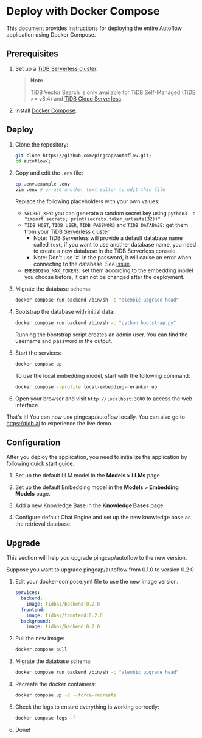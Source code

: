 # Deploy with Docker Compose


This document provides instructions for deploying the entire Autoflow application using Docker Compose.

## Prerequisites

1. Set up a [TiDB Serverless cluster](https://docs.pingcap.com/tidbcloud/tidb-cloud-quickstart).

    > **Note**
    >
    > TiDB Vector Search is only available for TiDB Self-Managed (TiDB >= v8.4) and [TiDB Cloud Serverless](https://ai.pingcap.com/).

2. Install [Docker Compose](https://docs.docker.com/compose/install/).

## Deploy

1. Clone the repository:

    ```bash
    git clone https://github.com/pingcap/autoflow.git;
    cd autoflow/;
    ```

2. Copy and edit the `.env` file:

    ```bash
    cp .env.example .env
    vim .env # or use another text editor to edit this file
    ```

    Replace the following placeholders with your own values:
    - `SECRET_KEY`: you can generate a random secret key using `python3 -c "import secrets; print(secrets.token_urlsafe(32))"`
    - `TIDB_HOST`, `TIDB_USER`, `TIDB_PASSWORD` and `TIDB_DATABASE`: get them from your [TiDB Serverless cluster](https://tidbcloud.com/)
      - Note: TiDB Serverless will provide a default database name called `test`, if you want to use another database name, you need to create a new database in the TiDB Serverless console.
      - Note: Don't use '#' in the password, it will cause an error when connecting to the database. See [issue](https://github.com/pydantic/pydantic/issues/8061).
    - `EMBEDDING_MAX_TOKENS`: set them according to the embedding model you choose before, it can not be changed after the deployment.

3. Migrate the database schema:

    ```bash
    docker compose run backend /bin/sh -c "alembic upgrade head"
    ```

4. Bootstrap the database with initial data:

    ```bash
    docker compose run backend /bin/sh -c "python bootstrap.py"
    ```

    Running the bootstrap script creates an admin user. You can find the username and password in the output.

5. Start the services:

    ```bash
    docker compose up
    ```

    To use the local embedding model, start with the following command:

    ```bash
    docker compose --profile local-embedding-reranker up
    ```

6. Open your browser and visit `http://localhost:3000` to access the web interface.

That's it! You can now use pingcap/autoflow locally. You can also go to https://tidb.ai to experience the live demo.


## Configuration

After you deploy the application, you need to initialize the application by following [quick start guide](/quick-start).

1. Set up the default LLM model in the **Models > LLMs** page.

2. Set up the default Embedding model in the **Models > Embedding Models** page.

3. Add a new Knowledge Base in the **Knowledge Bases** page.

4. Configure default Chat Engine and set up the new knowledge base as the retrieval database.

## Upgrade

This section will help you upgrade pingcap/autoflow to the new version.

Suppose you want to upgrade pingcap/autoflow from 0.1.0 to version 0.2.0

1. Edit your docker-compose.yml file to use the new image version.

    ```yaml
    services:
      backend:
        image: tidbai/backend:0.2.0
      frontend:
        image: tidbai/frontend:0.2.0
      background:
        image: tidbai/backend:0.2.0
    ```

2. Pull the new image:

    ```bash
    docker compose pull
    ```

3. Migrate the database schema:

    ```bash
    docker compose run backend /bin/sh -c "alembic upgrade head"
    ```

4. Recreate the docker containers:

    ```bash
    docker compose up -d --force-recreate
    ```

5. Check the logs to ensure everything is working correctly:

    ```bash
    docker compose logs -f
    ```

6. Done!
